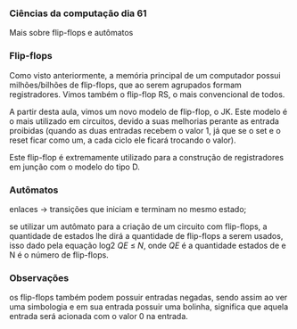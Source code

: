 




### Ciências da computação dia 61

Mais sobre flip-flops e autômatos

### Flip-flops

Como visto anteriormente, a memória principal de um computador possui
milhões/bilhões de flip-flops, que ao serem agrupados formam
registradores. Vimos também o flip-flop RS, o mais convencional de
todos.

A partir desta aula, vimos um novo modelo de flip-flop, o JK. Este
modelo é o mais utilizado em circuitos, devido a suas melhorias perante
as entrada proibidas (quando as duas entradas recebem o valor 1, já que
se o set e o reset ficar como um, a cada ciclo ele ficará trocando o
valor).

Este flip-flop é extremamente utilizado para a construção de
registradores em junção com o modelo do tipo D.








### Autômatos

enlaces → transições que iniciam e terminam no mesmo estado;

se utilizar um autômato para a criação de um circuito com flip-flops, a
quantidade de estados lhe dirá a quantidade de flip-flops a serem
usados, isso dado pela equação log2 *QE* ≤ *N*, onde *QE* é a quantidade
estados de e N é o número de flip-flops.








### Observações

os flip-flops também podem possuir entradas negadas, sendo assim ao ver
uma simbologia e em sua entrada possuir uma bolinha, significa que
aquela entrada será acionada com o valor 0 na entrada.


